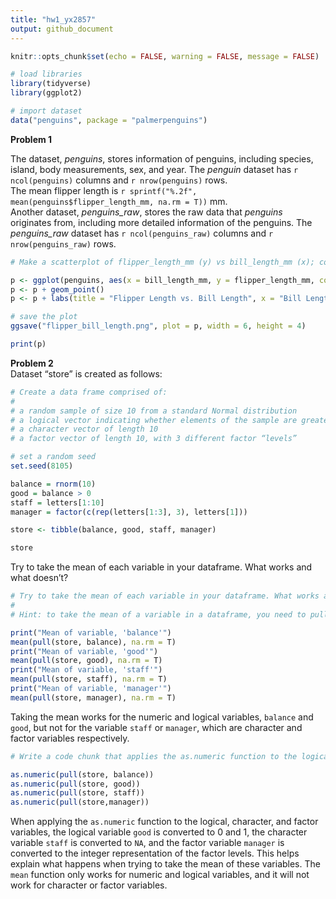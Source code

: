 ```yaml
---
title: "hw1_yx2857"
output: github_document
---
```


```r
knitr::opts_chunk$set(echo = FALSE, warning = FALSE, message = FALSE)

# load libraries
library(tidyverse)
library(ggplot2)
```


```r
# import dataset
data("penguins", package = "palmerpenguins")
```

**Problem 1**   

The dataset, _penguins_, stores information of penguins, including species, island, body measurements, sex, and year. The _penguin_ dataset has `r ncol(penguins)` columns and `r nrow(penguins)` rows.  
The mean flipper length is `r sprintf("%.2f", mean(penguins$flipper_length_mm, na.rm = T))` mm.  
Another dataset, _penguins_raw_, stores the raw data that _penguins_ originates from, including more detailed information of the penguins. The _penguins_raw_ dataset has `r ncol(penguins_raw)` columns and `r nrow(penguins_raw)` rows.  


```r
# Make a scatterplot of flipper_length_mm (y) vs bill_length_mm (x); color points using the species variable

p <- ggplot(penguins, aes(x = bill_length_mm, y = flipper_length_mm, color = species))
p <- p + geom_point()
p <- p + labs(title = "Flipper Length vs. Bill Length", x = "Bill Length (mm)", y = "Flipper Length (mm)", color = "Species")

# save the plot
ggsave("flipper_bill_length.png", plot = p, width = 6, height = 4)

print(p)
```

**Problem 2**  
Dataset "store" is created as follows:  
```r
# Create a data frame comprised of:
# 
# a random sample of size 10 from a standard Normal distribution
# a logical vector indicating whether elements of the sample are greater than 0
# a character vector of length 10
# a factor vector of length 10, with 3 different factor “levels”

# set a random seed
set.seed(8105)

balance = rnorm(10)
good = balance > 0
staff = letters[1:10]
manager = factor(c(rep(letters[1:3], 3), letters[1]))

store <- tibble(balance, good, staff, manager)

store

```

Try to take the mean of each variable in your dataframe. What works and what doesn’t?  
```r
# Try to take the mean of each variable in your dataframe. What works and what doesn’t?
# 
# Hint: to take the mean of a variable in a dataframe, you need to pull the variable out of the dataframe. Try loading the tidyverse and using the pull function.

print("Mean of variable, 'balance'")
mean(pull(store, balance), na.rm = T)
print("Mean of variable, 'good'")
mean(pull(store, good), na.rm = T)
print("Mean of variable, 'staff'")
mean(pull(store, staff), na.rm = T)
print("Mean of variable, 'manager'")
mean(pull(store, manager), na.rm = T)
```

Taking the mean works for the numeric and logical variables, `balance` and `good`, but not for the variable `staff` or `manager`, which are character and factor variables respectively.  

```r
# Write a code chunk that applies the as.numeric function to the logical, character, and factor variables (please show this chunk but not the output). What happens, and why? Does this help explain what happens when you try to take the mean?

as.numeric(pull(store, balance))
as.numeric(pull(store, good))
as.numeric(pull(store, staff))
as.numeric(pull(store,manager))
```

When applying the `as.numeric` function to the logical, character, and factor variables, the logical variable `good` is converted to 0 and 1, the character variable `staff` is converted to `NA`, and the factor variable `manager` is converted to the integer representation of the factor levels. This helps explain what happens when trying to take the mean of these variables. The `mean` function only works for numeric and logical variables, and it will not work for character or factor variables.

